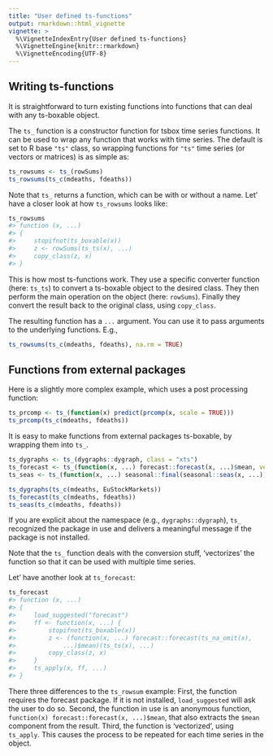 ```yaml
---
title: "User defined ts-functions"
output: rmarkdown::html_vignette
vignette: >
  %\VignetteIndexEntry{User defined ts-functions}
  %\VignetteEngine{knitr::rmarkdown}
  %\VignetteEncoding{UTF-8}
---
```



## Writing ts-functions

It is straightforward to turn existing functions into functions that can deal
with any ts-boxable object.

The `ts_` function is a constructor function for tsbox time series functions. It
can be used to wrap any function that works with time series. The default is set
to R base `"ts"` class, so wrapping functions for `"ts"` time series (or vectors
or matrices) is as simple as:

```r
ts_rowsums <- ts_(rowSums)
ts_rowsums(ts_c(mdeaths, fdeaths))

```
Note that `ts_` returns a function, which can be with or without a name. Let' have a closer look at how `ts_rowsums` looks like:

```r
ts_rowsums
#> function (x, ...)
#> {
#>     stopifnot(ts_boxable(x))
#>     z <- rowSums(ts_ts(x), ...)
#>     copy_class(z, x)
#> }

```

This is how most ts-functions work. They use a specific converter function
(here: `ts_ts`) to convert a ts-boxable object to the desired class. They then
perform the main operation on the object (here: `rowSums`). Finally they convert
the result back to the original class, using `copy_class`.

The resulting function has a `...` argument. You can use it to pass
arguments to the underlying functions. E.g.,

```r
ts_rowsums(ts_c(mdeaths, fdeaths), na.rm = TRUE)
```


## Functions from external packages

Here is a slightly more complex example, which uses a post processing function:

```r
ts_prcomp <- ts_(function(x) predict(prcomp(x, scale = TRUE)))
ts_prcomp(ts_c(mdeaths, fdeaths))
```

It is easy to make functions from external packages ts-boxable, by wrapping them
into `ts_`.

```r
ts_dygraphs <- ts_(dygraphs::dygraph, class = "xts")
ts_forecast <- ts_(function(x, ...) forecast::forecast(x, ...)$mean, vectorize = TRUE)
ts_seas <- ts_(function(x, ...) seasonal::final(seasonal::seas(x, ...)), vectorize = TRUE)

ts_dygraphs(ts_c(mdeaths, EuStockMarkets))
ts_forecast(ts_c(mdeaths, fdeaths))
ts_seas(ts_c(mdeaths, fdeaths))
```

If you are explicit about the namespace (e.g., `dygraphs::dygraph`),
`ts_` recognized the package in use and delivers a meaningful message if the
package is not installed.

Note that the `ts_` function deals with the conversion stuff, 'vectorizes' the
function so that it can be used with multiple time series.

Let' have another look at `ts_forecast`:

```r
ts_forecast
#> function (x, ...)
#> {
#>     load_suggested("forecast")
#>     ff <- function(x, ...) {
#>         stopifnot(ts_boxable(x))
#>         z <- (function(x, ...) forecast::forecast(ts_na_omit(x),
#>             ...)$mean)(ts_ts(x), ...)
#>         copy_class(z, x)
#>     }
#>     ts_apply(x, ff, ...)
#> }
```

There three differences to the `ts_rowsum` example: First, the function requires
the forecast package. If it is not installed, `load_suggested` will ask the user
to do so. Second, the function in use is an anonymous function, `function(x)
forecast::forecast(x, ...)$mean`, that also extracts the `$mean` component from
the result. Third, the function is 'vectorized', using `ts_apply`. This causes
the process to be repeated for each time series in the object.



